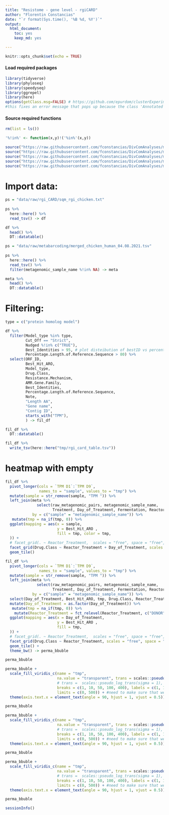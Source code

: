 ```yaml
---
title: "Resistome - gene level - rgiCARD"
author: "Florentin Constancias"
date: "`r format(Sys.time(), '%B %d, %Y')`"
output: 
  html_document: 
    toc: yes
    keep_md: yes

---
```


```r
knitr::opts_chunk$set(echo = TRUE)
```

#### Load required packages

```r
library(tidyverse)
library(phyloseq)
library(speedyseq)
library(ggrepel)
library(here)
options(getClass.msg=FALSE) # https://github.com/epurdom/clusterExperiment/issues/66
#this fixes an error message that pops up because the class 'Annotated' is defined in two different packages
```

#### Source required functions

```r
rm(list = ls())

'%!in%' <- function(x,y)!('%in%'(x,y))

source("https://raw.githubusercontent.com/fconstancias/DivComAnalyses/master/R/phyloseq_taxa_tests.R")
source("https://raw.githubusercontent.com/fconstancias/DivComAnalyses/master/R/phyloseq_normalisation.R")
source("https://raw.githubusercontent.com/fconstancias/DivComAnalyses/master/R/phyloseq_alpha.R")
source("https://raw.githubusercontent.com/fconstancias/DivComAnalyses/master/R/phyloseq_beta.R")
source("https://raw.githubusercontent.com/fconstancias/DivComAnalyses/master/R/phyloseq_heatmap.R")
```

# Import data:

```r
ps = "data/raw/rgi_CARD/sqm_rgi_chicken.txt"
  
ps %>% 
  here::here() %>%
  read_tsv() -> df

df %>% 
  head() %>% 
  DT::datatable()
```
```r
ps = "data/raw/metabarcoding/merged_chicken_human_04.08.2021.tsv"
  
ps %>% 
  here::here() %>%
  read_tsv() %>% 
  filter(metagenomic_sample_name %!in% NA) -> meta

meta %>% 
  head() %>% 
  DT::datatable()
```

# Filtering:

```r
type = c("protein homolog model")

df %>% 
  filter(Model_type %in% type,
         Cut_Off == "Strict",
         Nudged %!in% c("TRUE"),
         Best_Identities > 95, # plot disteibution of bestID vs percentage length ref and color bitscore and symbol class AMR
         Percentage.Length.of.Reference.Sequence > 80) %>% 
  select(ORF_ID,
         Best_Hit_ARO,
         Model_type,
         Drug.Class,
         Resistance.Mechanism,
         AMR.Gene.Family,
         Best_Identities,
         Percentage.Length.of.Reference.Sequence,
         Note,
         "Length AA",
         "Gene name",
         "Contig ID", 
         starts_with("TPM"),
         ) -> fil_df

fil_df %>% 
  DT::datatable()

fil_df %>% 
  write_tsv(here::here("tmp/rgi_card_table.tsv"))
```

# heatmap with empty
```r
fil_df %>% 
  pivot_longer(cols = `TPM D1`:`TPM D9`,
               names_to = "sample", values_to = "tmp") %>%   
  mutate(sample = str_remove(sample, "TPM ")) %>% 
  left_join(meta %>% 
              select(raw_metagenomic_pairs, metagenomic_sample_name,
                     Treatment, Day_of_Treatment, Fermentation, Reactor_Treatment),
            by = c("sample" = "metagenomic_sample_name")) %>% 
   mutate(tmp = na_if(tmp, 0)) %>%
  ggplot(mapping = aes(x = sample,
                       y = Best_Hit_ARO ,
                       fill = tmp, color = tmp,
  )) +
  # facet_grid(. ~ Reactor_Treatment,  scales = "free", space = "free", drop = TRUE) +
  facet_grid(Drug.Class ~ Reactor_Treatment + Day_of_Treatment, scales = "free", space = "free", drop = TRUE) +
  geom_tile()

```

```r
fil_df %>% 
  pivot_longer(cols = `TPM D1`:`TPM D9`,
               names_to = "sample", values_to = "tmp") %>%   
  mutate(sample = str_remove(sample, "TPM ")) %>% 
  left_join(meta %>% 
              select(raw_metagenomic_pairs, metagenomic_sample_name,
                     Treatment, Day_of_Treatment, Fermentation, Reactor_Treatment),
            by = c("sample" = "metagenomic_sample_name")) %>% 
  select(Day_of_Treatment, Best_Hit_ARO, tmp, Drug.Class, Reactor_Treatment, ORF_ID) %>% 
  mutate(Day_of_Treatment = as.factor(Day_of_Treatment)) %>% 
   mutate(tmp = na_if(tmp, 0)) %>%
    mutate(Reactor_Treatment = fct_relevel(Reactor_Treatment, c("DONOR"))) %>% 
  ggplot(mapping = aes(x = Day_of_Treatment,
                       y = Best_Hit_ARO ,
                       fill = tmp,
  )) +
  # facet_grid(. ~ Reactor_Treatment,  scales = "free", space = "free", drop = TRUE) +
  facet_grid(Drug.Class ~ Reactor_Treatment, scales = "free", space = "free", drop = TRUE) +
  geom_tile() +
  theme_bw() -> perma_bbuble

perma_bbuble
```

```r
perma_bbuble +
  scale_fill_viridis_c(name = "tmp",
                       na.value = "transparent", trans = scales::pseudo_log_trans(sigma = 0.1),
                       # trans =  scales::pseudo_log_trans(sigma = 1),
                       breaks = c(1, 10, 50, 100, 400), labels = c(1, 10, 50, 100, 400),
                       limits = c(0, 500)) + #need to make sure that we include max value of tpm as upper limit
  theme(axis.text.x = element_text(angle = 90, hjust = 1, vjust = 0.5)) -> perma_bbuble

perma_bbuble
```

```r
perma_bbuble +
  scale_fill_viridis_c(name = "tmp",
                       na.value = "transparent", trans = scales::pseudo_log_trans(sigma = 0.1),
                       # trans =  scales::pseudo_log_trans(sigma = 1),
                       breaks = c(1, 10, 50, 100, 400), labels = c(1, 10, 50, 100, 400),
                       limits = c(0, 500)) + #need to make sure that we include max value of tpm as upper limit
  theme(axis.text.x = element_text(angle = 90, hjust = 1, vjust = 0.5)) -> perma_bbuble

perma_bbuble
```

```r
perma_bbuble +
  scale_fill_viridis_c(name = "tmp",
                       na.value = "transparent", trans = scales::pseudo_log_trans(sigma = 0.1),
                       # trans =  scales::pseudo_log_trans(sigma = 1),
                       breaks = c(1, 10, 50, 100, 400), labels = c(1, 10, 50, 100, 400),
                       limits = c(0, 500)) + #need to make sure that we include max value of tpm as upper limit
  theme(axis.text.x = element_text(angle = 90, hjust = 1, vjust = 0.5)) -> perma_bbuble

perma_bbuble
```

```r
sessionInfo()
```

